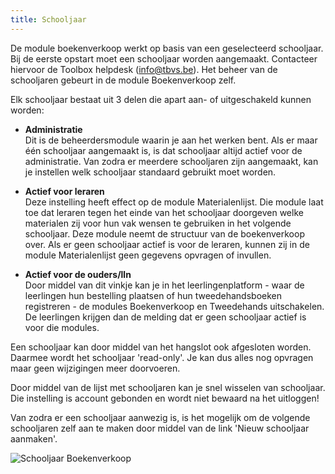 ```yaml
---
title: Schooljaar
---
```


De module boekenverkoop werkt op basis van een geselecteerd schooljaar. Bij de eerste opstart moet een schooljaar worden aangemaakt. Contacteer hiervoor de Toolbox helpdesk (info@tbvs.be). Het beheer van de schooljaren gebeurt in de module Boekenverkoop zelf.

Elk schooljaar bestaat uit 3 delen die apart aan- of uitgeschakeld kunnen worden:

* **Administratie**  
Dit is de beheerdersmodule waarin je aan het werken bent. Als er maar één schooljaar aangemaakt is, is dat schooljaar altijd actief voor de administratie. Van zodra er meerdere schooljaren zijn aangemaakt, kan je instellen welk schooljaar standaard gebruikt moet worden.

* **Actief voor leraren**  
Deze instelling heeft effect op de module Materialenlijst. Die module laat toe dat leraren tegen het einde van het schooljaar doorgeven welke materialen zij voor hun vak wensen te gebruiken in het volgende schooljaar. Deze module neemt de structuur van de boekenverkoop over. Als er geen schooljaar actief is voor de leraren, kunnen zij in de module Materialenlijst geen gegevens opvragen of invullen.

* **Actief voor de ouders/lln**  
Door middel van dit vinkje kan je in het leerlingenplatform - waar de leerlingen hun bestelling plaatsen of hun tweedehandsboeken registreren - de modules Boekenverkoop en Tweedehands uitschakelen. De leerlingen krijgen dan de melding dat er geen schooljaar actief is voor die modules.

Een schooljaar kan door middel van het hangslot ook afgesloten worden. Daarmee wordt het schooljaar 'read-only'. Je kan dus alles nog opvragen maar geen wijzigingen meer doorvoeren.

Door middel van de lijst met schooljaren kan je snel wisselen van schooljaar. Die instelling is account gebonden en wordt niet bewaard na het uitloggen!

Van zodra er een schooljaar aanwezig is, is het mogelijk om de volgende schooljaren zelf aan te maken door middel van de link 'Nieuw schooljaar aanmaken'.

![Schooljaar Boekenverkoop](./schooljaar.png)